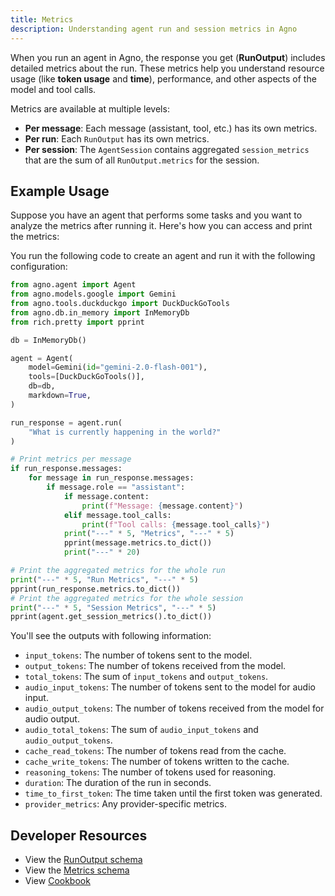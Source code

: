 ```yaml
---
title: Metrics
description: Understanding agent run and session metrics in Agno
---
```


When you run an agent in Agno, the response you get (**RunOutput**) includes detailed metrics about the run. These metrics help you understand resource usage (like **token usage** and **time**), performance, and other aspects of the model and tool calls.

Metrics are available at multiple levels:
- **Per message**: Each message (assistant, tool, etc.) has its own metrics.
- **Per run**: Each `RunOutput` has its own metrics.
- **Per session**: The `AgentSession` contains aggregated `session_metrics` that are the sum of all `RunOutput.metrics` for the session.


## Example Usage
Suppose you have an agent that performs some tasks and you want to analyze the metrics after running it. Here's how you can access and print the metrics:

You run the following code to create an agent and run it with the following configuration:
```python
from agno.agent import Agent
from agno.models.google import Gemini
from agno.tools.duckduckgo import DuckDuckGoTools
from agno.db.in_memory import InMemoryDb
from rich.pretty import pprint

db = InMemoryDb()

agent = Agent(
    model=Gemini(id="gemini-2.0-flash-001"),
    tools=[DuckDuckGoTools()],
    db=db,
    markdown=True,
)

run_response = agent.run(
    "What is currently happening in the world?"
)

# Print metrics per message
if run_response.messages:
    for message in run_response.messages:
        if message.role == "assistant":
            if message.content:
                print(f"Message: {message.content}")
            elif message.tool_calls:
                print(f"Tool calls: {message.tool_calls}")
            print("---" * 5, "Metrics", "---" * 5)
            pprint(message.metrics.to_dict())
            print("---" * 20)

# Print the aggregated metrics for the whole run
print("---" * 5, "Run Metrics", "---" * 5)
pprint(run_response.metrics.to_dict())
# Print the aggregated metrics for the whole session
print("---" * 5, "Session Metrics", "---" * 5)
pprint(agent.get_session_metrics().to_dict())
```

You'll see the outputs with following information:

- `input_tokens`: The number of tokens sent to the model.
- `output_tokens`: The number of tokens received from the model.
- `total_tokens`: The sum of `input_tokens` and `output_tokens`.
- `audio_input_tokens`: The number of tokens sent to the model for audio input.
- `audio_output_tokens`: The number of tokens received from the model for audio output.
- `audio_total_tokens`: The sum of `audio_input_tokens` and `audio_output_tokens`.
- `cache_read_tokens`: The number of tokens read from the cache.
- `cache_write_tokens`: The number of tokens written to the cache.
- `reasoning_tokens`: The number of tokens used for reasoning.
- `duration`: The duration of the run in seconds.
- `time_to_first_token`: The time taken until the first token was generated.
- `provider_metrics`: Any provider-specific metrics.


## Developer Resources

- View the [RunOutput schema](/reference/agents/run-response)
- View the [Metrics schema](/reference/agents/metrics)
- View [Cookbook](https://github.com/agno-agi/agno/blob/main/cookbook/agents/other/agent_metrics.py)
